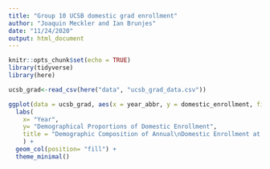```yaml
---
title: "Group 10 UCSB domestic grad enrollment"
author: "Joaquin Meckler and Ian Brunjes"
date: "11/24/2020"
output: html_document
---
```


```r
knitr::opts_chunk$set(echo = TRUE)
library(tidyverse)
library(here)
```

```r
ucsb_grad<-read_csv(here("data", "ucsb_grad_data.csv"))
```

```r
ggplot(data = ucsb_grad, aes(x = year_abbr, y = domestic_enrollment, fill = ethnicity)) +
  labs(
    x= "Year",
    y= "Demographical Proportions of Domestic Enrollment",
    title = "Demographic Composition of Annual\nDomestic Enrollment at UCSB (2008-2019)"
    ) +
  geom_col(position= "fill") +
  theme_minimal()
```



